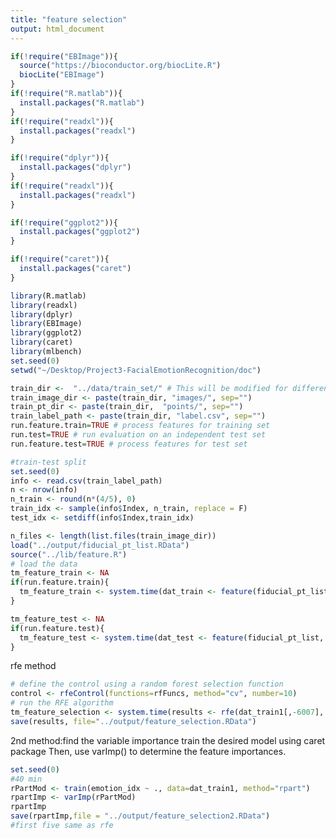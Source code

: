```yaml
---
title: "feature selection"
output: html_document
---
```


```r
if(!require("EBImage")){
  source("https://bioconductor.org/biocLite.R")
  biocLite("EBImage")
}
if(!require("R.matlab")){
  install.packages("R.matlab")
}
if(!require("readxl")){
  install.packages("readxl")
}

if(!require("dplyr")){
  install.packages("dplyr")
}
if(!require("readxl")){
  install.packages("readxl")
}

if(!require("ggplot2")){
  install.packages("ggplot2")
}

if(!require("caret")){
  install.packages("caret")
}

library(R.matlab)
library(readxl)
library(dplyr)
library(EBImage)
library(ggplot2)
library(caret)
library(mlbench)
set.seed(0)
setwd("~/Desktop/Project3-FacialEmotionRecognition/doc")
```

```r
train_dir <-  "../data/train_set/" # This will be modified for different data sets.
train_image_dir <- paste(train_dir, "images/", sep="")
train_pt_dir <- paste(train_dir,  "points/", sep="")
train_label_path <- paste(train_dir, "label.csv", sep="") 
run.feature.train=TRUE # process features for training set
run.test=TRUE # run evaluation on an independent test set
run.feature.test=TRUE # process features for test set
```

```r
#train-test split
set.seed(0)
info <- read.csv(train_label_path)
n <- nrow(info)
n_train <- round(n*(4/5), 0)
train_idx <- sample(info$Index, n_train, replace = F)
test_idx <- setdiff(info$Index,train_idx)
```

```r
n_files <- length(list.files(train_image_dir))
load("../output/fiducial_pt_list.RData")
source("../lib/feature.R")
# load the data
tm_feature_train <- NA
if(run.feature.train){
  tm_feature_train <- system.time(dat_train <- feature(fiducial_pt_list, train_idx))
}

tm_feature_test <- NA
if(run.feature.test){
  tm_feature_test <- system.time(dat_test <- feature(fiducial_pt_list, test_idx))
}

```

rfe method
```r
# define the control using a random forest selection function
control <- rfeControl(functions=rfFuncs, method="cv", number=10)
# run the RFE algorithm
tm_feature_selection <- system.time(results <- rfe(dat_train1[,-6007], dat_train1[,6007],size = c(1:20),rfeControl=control))
save(results, file="../output/feature_selection.RData")
```

2nd method:find the variable importance
train the desired model using caret package
Then, use varImp() to determine the feature importances.
```r
set.seed(0)
#40 min
rPartMod <- train(emotion_idx ~ ., data=dat_train1, method="rpart")
rpartImp <- varImp(rPartMod)
rpartImp
save(rpartImp,file = "../output/feature_selection2.RData")
#first five same as rfe

```
